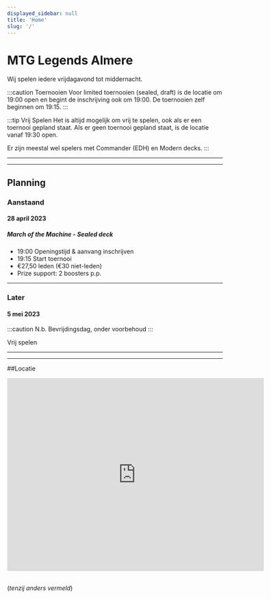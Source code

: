 ```yaml
---
displayed_sidebar: null
title: 'Home'
slug: '/'
---
```


# MTG Legends Almere

Wij spelen iedere vrijdagavond tot middernacht. 

:::caution Toernooien
Voor limited toernooien (sealed, draft) is de locatie om 19:00 open en begint de inschrijving ook om 19:00. De toernooien zelf beginnen om 19:15.
:::

:::tip Vrij Spelen
Het is altijd mogelijk om vrij te spelen, ook als er een toernooi gepland staat.
Als er geen toernooi gepland staat, is de locatie vanaf 19:30 open.

Er zijn meestal wel spelers met Commander (EDH) en Modern decks.
:::

---
---

## Planning
### Aanstaand
#### 28 april 2023
##### March of the Machine - Sealed deck
- 19:00 Openingstijd & aanvang inschrijven
- 19:15 Start toernooi
- €27,50 leden (€30 niet-leden)
- Prize support: 2 boosters p.p.

---

### Later

#### 5 mei 2023
:::caution N.b. 
Bevrijdingsdag, onder voorbehoud
:::

Vrij spelen 

---
---

##Locatie
<div>
<iframe src="https://www.google.com/maps/embed?pb=!1m18!1m12!1m3!1d1217.989246288957!2d5.186668207793162!3d52.37080998754128!2m3!1f0!2f0!3f0!3m2!1i1024!2i768!4f13.1!3m3!1m2!1s0x47c616d4b22355bf%3A0xc66051ad902f8d35!2sThe%20MTG%20Legends%20Almere!5e0!3m2!1sen!2snl!4v1682425031220!5m2!1sen!2snl" width="600" height="450" style="border:0;" allowfullscreen="" loading="lazy" referrerpolicy="no-referrer-when-downgrade">Buurtcentrum "De Bazuin"</iframe>
</div>
<br/>

(*tenzij anders vermeld*)

